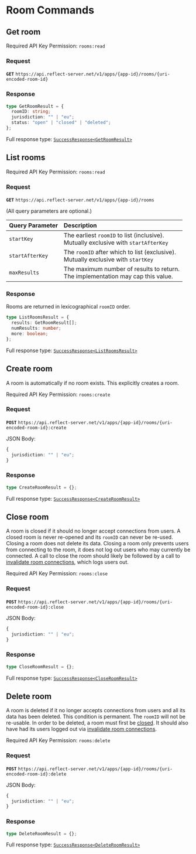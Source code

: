 
# Room Commands

## Get room

<Callout emoji="🔑">Required API Key Permission: `rooms:read`</Callout>

### Request

**`GET`** `https://api.reflect-server.net/v1/apps/{app-id}/rooms/{uri-encoded-room-id}`

### Response

```typescript
type GetRoomResult = {
  roomID: string;
  jurisdiction: "" | "eu";
  status: "open" | "closed" | "deleted";
};
```

Full response type: [`SuccessResponse<GetRoomResult>`](overview#responses)

## List rooms

<Callout emoji="🔑">Required API Key Permission: `rooms:read`</Callout>

### Request

**`GET`** `https://api.reflect-server.net/v1/apps/{app-id}/rooms`

(All query parameters are optional.)

| Query Parameter | Description                                                                            |
| :-------------- | :------------------------------------------------------------------------------------- |
| `startKey`      | The earliest `roomID` to list (inclusive).<br/>Mutually exclusive with `startAfterKey` |
| `startAfterKey` | The `roomID` after which to list (exclusive).<br/>Mutually exclusive with `startKey`   |
| `maxResults`    | The maximum number of results to return.<br/>The implementation may cap this value.    |

### Response

Rooms are returned in lexicographical `roomID` order.

```typescript
type ListRoomsResult = {
  results: GetRoomResult[];
  numResults: number;
  more: boolean;
};
```

Full response type: [`SuccessResponse<ListRoomsResult>`](overview#responses)

## Create room

A room is automatically if no room exists. This explicitly creates a room.

<Callout emoji="🔑">Required API Key Permission: `rooms:create`</Callout>

### Request

**`POST`** `https://api.reflect-server.net/v1/apps/{app-id}/rooms/{uri-encoded-room-id}:create`

JSON Body:

```typescript
{
  jurisdiction: "" | "eu";
}
```

### Response

```typescript
type CreateRoomResult = {};
```

Full response type: [`SuccessResponse<CreateRoomResult>`](overview#responses)

## Close room

A room is closed if it should no longer accept connections from users.
A closed room is never re-opened and its `roomID` can never be re-used.
Closing a room does not delete its data. Closing a room only prevents users from
connecting to the room, it does not log out users who may currently be connected.
A call to close the room should likely be followed by a call to
[invalidate room connections](connections#invalidate-room-connections),
which logs users out.

<Callout emoji="🔑">Required API Key Permission: `rooms:close`</Callout>

### Request

**`POST`** `https://api.reflect-server.net/v1/apps/{app-id}/rooms/{uri-encoded-room-id}:close`

JSON Body:

```typescript
{
  jurisdiction: "" | "eu";
}
```

### Response

```typescript
type CloseRoomResult = {};
```

Full response type: [`SuccessResponse<CloseRoomResult>`](overview#responses)

## Delete room

A room is deleted if it no longer accepts connections from users and all its data has been deleted.
This condition is permanent. The `roomID` will not be re-usable. In order to be deleted, a room must
first be [closed](#close-room). It should also have had its users logged out via
[invalidate room connections](connections#invalidate-room-connections).

<Callout emoji="🔑">Required API Key Permission: `rooms:delete`</Callout>

### Request

**`POST`** `https://api.reflect-server.net/v1/apps/{app-id}/rooms/{uri-encoded-room-id}:delete`

JSON Body:

```typescript
{
  jurisdiction: "" | "eu";
}
```

### Response

```typescript
type DeleteRoomResult = {};
```

Full response type: [`SuccessResponse<DeleteRoomResult>`](overview#responses)
